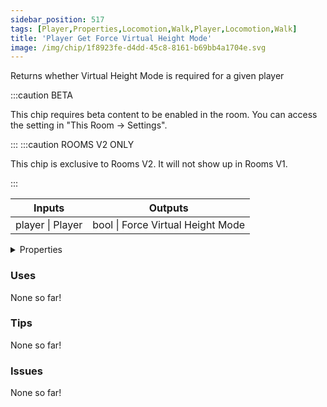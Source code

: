 ```yaml
---
sidebar_position: 517
tags: [Player,Properties,Locomotion,Walk,Player,Locomotion,Walk]
title: 'Player Get Force Virtual Height Mode'
image: /img/chip/1f8923fe-d4dd-45c8-8161-b69bb4a1704e.svg
---
```


Returns whether Virtual Height Mode is required for a given player

:::caution BETA

This chip requires beta content to be enabled in the room. You can access the setting in "This Room -> Settings".

:::
:::caution ROOMS V2 ONLY

This chip is exclusive to Rooms V2. It will not show up in Rooms V1.

:::


<IChip uuid="1f8923fe-d4dd-45c8-8161-b69bb4a1704e"/>

<table><thead><tr><th>Inputs</th><th>Outputs</th></tr></thead><tbody><tr><td>player | Player</td><td>bool | Force Virtual Height Mode</td></tr></tbody></table>

<details>
  <summary>Properties</summary>
  <div>
    <div>
    <table>
      <tbody>
        <tr>
          <td>Is beta required?</td>
          <td>Yes</td>
        </tr>
        <tr>
          <td>Is chip a trolling risk?</td>
          <td>No</td>
        </tr>
        <tr>
          <td>Is chip a role assignment risk?</td>
          <td>No</td>
        </tr>
        <tr>
          <td>Chip UUID</td>
          <td>1f8923fe-d4dd-45c8-8161-b69bb4a1704e</td>
        </tr>
        <tr>
          <td>Room availability</td>
          <td>Rooms V2 only</td>
        </tr>
      </tbody>
    </table>
    </div>
  </div>
</details>

### Uses

None so far!

### Tips

None so far!

### Issues

None so far!